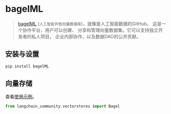 # bagelML

> [bagelML](https://www.bagel.net/) (`人工智能开放向量数据库`)，就像是人工智能数据的GitHub。
这是一个协作平台，用户可以创建、
分享和管理向量数据集。它可以支持独立开发者的私人项目，
企业内部协作，以及数据DAO的公共贡献。

## 安装与设置

```bash
pip install bagelML
```


## 向量存储

查看[使用示例](/docs/integrations/vectorstores/bagel)。

```python
from langchain_community.vectorstores import Bagel
```

